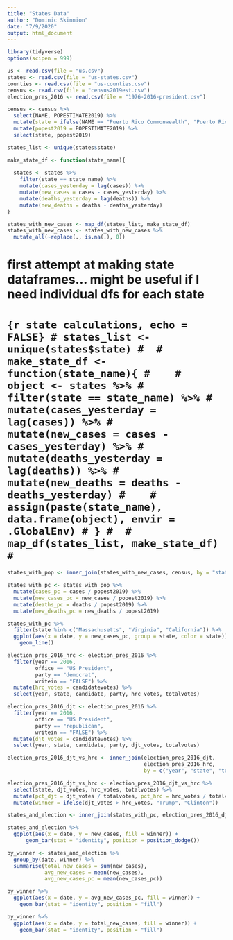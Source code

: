 ```yaml
---
title: "States Data"
author: "Dominic Skinnion"
date: "7/9/2020"
output: html_document
---
```


```r
library(tidyverse)
options(scipen = 999)
```

```r
us <- read.csv(file = "us.csv")
states <- read.csv(file = "us-states.csv")
counties <- read.csv(file = "us-counties.csv")
census <- read.csv(file = "census2019est.csv")
election_pres_2016 <- read.csv(file = "1976-2016-president.csv")
```

```r
census <- census %>%
  select(NAME, POPESTIMATE2019) %>%
  mutate(state = ifelse(NAME == "Puerto Rico Commonwealth", "Puerto Rico", NAME)) %>%
  mutate(popest2019 = POPESTIMATE2019) %>%
  select(state, popest2019)
```

```r
states_list <- unique(states$state)

make_state_df <- function(state_name){
  
  states <- states %>%
    filter(state == state_name) %>%
    mutate(cases_yesterday = lag(cases)) %>%
    mutate(new_cases = cases - cases_yesterday) %>%
    mutate(deaths_yesterday = lag(deaths)) %>%
    mutate(new_deaths = deaths - deaths_yesterday)
}

states_with_new_cases <- map_df(states_list, make_state_df)
states_with_new_cases <- states_with_new_cases %>%
  mutate_all(~replace(., is.na(.), 0))
```

# first attempt at making state dataframes... might be useful if I need individual dfs for each state
# ```{r state calculations, echo = FALSE}
# states_list <- unique(states$state)
# 
# make_state_df <- function(state_name){
#   
#   object <- states %>%
#     filter(state == state_name) %>%
#     mutate(cases_yesterday = lag(cases)) %>%
#     mutate(new_cases = cases - cases_yesterday) %>%
#     mutate(deaths_yesterday = lag(deaths)) %>%
#     mutate(new_deaths = deaths - deaths_yesterday)
#   
#   assign(paste(state_name), data.frame(object), envir = .GlobalEnv)
# }
# 
# map_df(states_list, make_state_df)
# ```

```r
states_with_pop <- inner_join(states_with_new_cases, census, by = "state")
```

```r
states_with_pc <- states_with_pop %>%
  mutate(cases_pc = cases / popest2019) %>%
  mutate(new_cases_pc = new_cases / popest2019) %>%
  mutate(deaths_pc = deaths / popest2019) %>%
  mutate(new_deaths_pc = new_deaths / popest2019)
```

```r
states_with_pc %>%
  filter(state %in% c("Massachusetts", "Virginia", "California")) %>%
  ggplot(aes(x = date, y = new_cases_pc, group = state, color = state)) +
    geom_line()
```

```r
election_pres_2016_hrc <- election_pres_2016 %>%
  filter(year == 2016,
         office == "US President",
         party == "democrat",
         writein == "FALSE") %>%
  mutate(hrc_votes = candidatevotes) %>%
  select(year, state, candidate, party, hrc_votes, totalvotes)

election_pres_2016_djt <- election_pres_2016 %>%
  filter(year == 2016,
         office == "US President",
         party == "republican",
         writein == "FALSE") %>%
  mutate(djt_votes = candidatevotes) %>%
  select(year, state, candidate, party, djt_votes, totalvotes)

election_pres_2016_djt_vs_hrc <- inner_join(election_pres_2016_djt, 
                                            election_pres_2016_hrc, 
                                            by = c("year", "state", "totalvotes"))

election_pres_2016_djt_vs_hrc <- election_pres_2016_djt_vs_hrc %>%
  select(state, djt_votes, hrc_votes, totalvotes) %>%
  mutate(pct_djt = djt_votes / totalvotes, pct_hrc = hrc_votes / totalvotes) %>%
  mutate(winner = ifelse(djt_votes > hrc_votes, "Trump", "Clinton"))
```

```r
states_and_election <- inner_join(states_with_pc, election_pres_2016_djt_vs_hrc, by = "state")
```

```r
states_and_election %>%
  ggplot(aes(x = date, y = new_cases, fill = winner)) +
      geom_bar(stat = "identity", position = position_dodge())
```

```r
by_winner <- states_and_election %>%
  group_by(date, winner) %>%
  summarise(total_new_cases = sum(new_cases),
            avg_new_cases = mean(new_cases),
            avg_new_cases_pc = mean(new_cases_pc))

by_winner %>%
  ggplot(aes(x = date, y = avg_new_cases_pc, fill = winner)) +
    geom_bar(stat = "identity", position = "fill")

by_winner %>%
  ggplot(aes(x = date, y = total_new_cases, fill = winner)) +
    geom_bar(stat = "identity", position = "fill")
```

